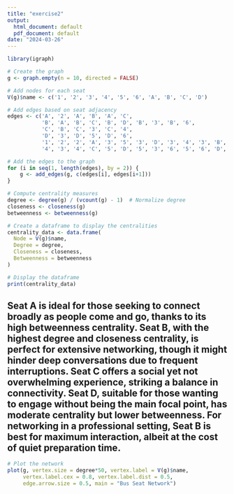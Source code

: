 ```yaml
---
title: "exercise2"
output:
  html_document: default
  pdf_document: default
date: "2024-03-26"
---
```


```r
library(igraph)

# Create the graph
g <- graph.empty(n = 10, directed = FALSE)

# Add nodes for each seat
V(g)$name <- c('1', '2', '3', '4', '5', '6', 'A', 'B', 'C', 'D')

# Add edges based on seat adjacency
edges <- c('A', '2', 'A', 'B', 'A', 'C', 
           'B', 'A', 'B', 'C', 'B', 'D', 'B', '3', 'B', '6', 
           'C', 'B', 'C', '3', 'C', '4', 
           'D', '3', 'D', '5', 'D', '6',
           '1', '2', '2', 'A', '3', '5', '3', 'D', '3', '4', '3', 'B', '3', 'C',
           '4', '3', '4', 'C', '5', 'D', '5', '3', '6', '5', '6', 'D', '6', 'B')

# Add the edges to the graph
for (i in seq(1, length(edges), by = 2)) {
    g <- add_edges(g, c(edges[i], edges[i+1]))
}

# Compute centrality measures
degree <- degree(g) / (vcount(g) - 1)  # Normalize degree
closeness <- closeness(g)
betweenness <- betweenness(g)

# Create a dataframe to display the centralities
centrality_data <- data.frame(
  Node = V(g)$name,
  Degree = degree,
  Closeness = closeness,
  Betweenness = betweenness
)

# Display the dataframe
print(centrality_data)
```
## Seat A is ideal for those seeking to connect broadly as people come and go, thanks to its high betweenness centrality. Seat B, with the highest degree and closeness centrality, is perfect for extensive networking, though it might hinder deep conversations due to frequent interruptions. Seat C offers a social yet not overwhelming experience, striking a balance in connectivity. Seat D, suitable for those wanting to engage without being the main focal point, has moderate centrality but lower betweenness. For networking in a professional setting, Seat B is best for maximum interaction, albeit at the cost of quiet preparation time.


```r
# Plot the network
plot(g, vertex.size = degree*50, vertex.label = V(g)$name, 
     vertex.label.cex = 0.8, vertex.label.dist = 0.5,
     edge.arrow.size = 0.5, main = "Bus Seat Network")
```
